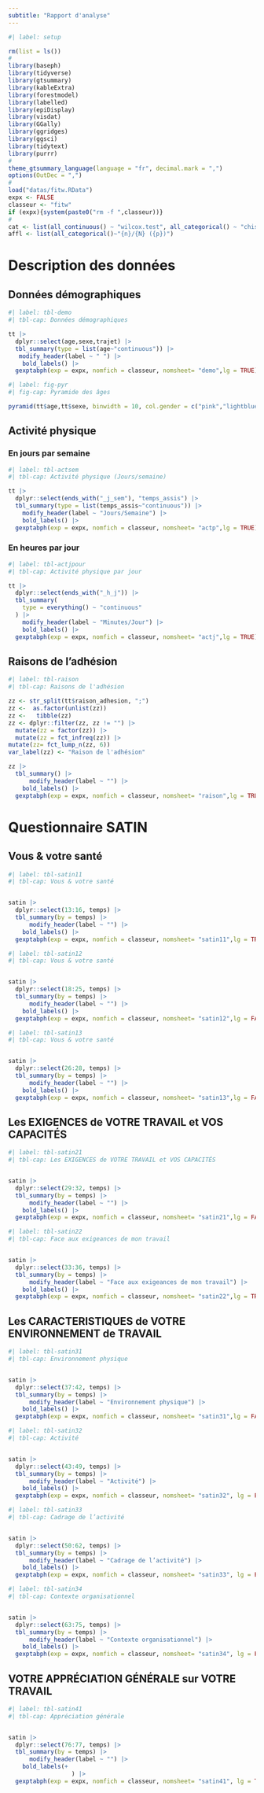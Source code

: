 ```yaml
---
subtitle: "Rapport d'analyse"
---
```


```r
#| label: setup

rm(list = ls())
#
library(baseph)
library(tidyverse)
library(gtsummary)
library(kableExtra)
library(forestmodel)
library(labelled)
library(epiDisplay)
library(visdat)
library(GGally)
library(ggridges)
library(ggsci)
library(tidytext)
library(purrr)
#
theme_gtsummary_language(language = "fr", decimal.mark = ",")
options(OutDec = ",")
#
load("datas/fitw.RData")
expx <- FALSE
classeur <- "fitw"
if (expx){system(paste0("rm -f ",classeur))}
#
cat <- list(all_continuous() ~ "wilcox.test", all_categorical() ~ "chisq.test")
affl <- list(all_categorical()~"{n}/{N} ({p})")
```

# Description des données

## Données démographiques

```r
#| label: tbl-demo
#| tbl-cap: Données démographiques

tt |> 
  dplyr::select(age,sexe,trajet) |> 
  tbl_summary(type = list(age~"continuous")) |> 
   modify_header(label ~ " ") |>
    bold_labels() |> 
  gexptabph(exp = expx, nomfich = classeur, nomsheet= "demo",lg = TRUE)
```



```r
#| label: fig-pyr
#| fig-cap: Pyramide des âges

pyramid(tt$age,tt$sexe, binwidth = 10, col.gender = c("pink","lightblue"), main = "Pyramide de âges")
```

## Activité physique

### En jours par semaine

```r
#| label: tbl-actsem
#| tbl-cap: Activité physique (Jours/semaine)

tt |> 
  dplyr::select(ends_with("_j_sem"), "temps_assis") |>
  tbl_summary(type = list(temps_assis~"continuous")) |> 
    modify_header(label ~ "Jours/Semaine") |>
    bold_labels() |> 
  gexptabph(exp = expx, nomfich = classeur, nomsheet= "actp",lg = TRUE)

```

### En heures par jour

```r
#| label: tbl-actjpour
#| tbl-cap: Activité physique par jour

tt |> 
  dplyr::select(ends_with("_h_j")) |>
  tbl_summary(
    type = everything() ~ "continuous"
  ) |> 
    modify_header(label ~ "Minutes/Jour") |>
    bold_labels() |> 
  gexptabph(exp = expx, nomfich = classeur, nomsheet= "actj",lg = TRUE)
```

\clearpage

## Raisons de l'adhésion

```r
#| label: tbl-raison
#| tbl-cap: Raisons de l'adhésion

zz <- str_split(tt$raison_adhesion, ";")
zz <-  as.factor(unlist(zz))
zz <-   tibble(zz)
zz <- dplyr::filter(zz, zz != "") |> 
  mutate(zz = factor(zz)) |> 
  mutate(zz = fct_infreq(zz)) |> 
mutate(zz= fct_lump_n(zz, 6))
var_label(zz) <- "Raison de l'adhésion"

zz |> 
  tbl_summary() |> 
      modify_header(label ~ "") |>
    bold_labels() |> 
  gexptabph(exp = expx, nomfich = classeur, nomsheet= "raison",lg = TRUE)
```

# Questionnaire SATIN 


## Vous & votre santé
```r
#| label: tbl-satin11
#| tbl-cap: Vous & votre santé


satin |> 
  dplyr::select(13:16, temps) |> 
  tbl_summary(by = temps) |> 
      modify_header(label ~ "") |>
    bold_labels() |> 
  gexptabph(exp = expx, nomfich = classeur, nomsheet= "satin11",lg = TRUE)
```

```r
#| label: tbl-satin12
#| tbl-cap: Vous & votre santé


satin |> 
  dplyr::select(18:25, temps) |> 
  tbl_summary(by = temps) |> 
      modify_header(label ~ "") |>
    bold_labels() |> 
  gexptabph(exp = expx, nomfich = classeur, nomsheet= "satin12",lg = FALSE)
```

```r
#| label: tbl-satin13
#| tbl-cap: Vous & votre santé


satin |> 
  dplyr::select(26:28, temps) |> 
  tbl_summary(by = temps) |> 
      modify_header(label ~ "") |>
    bold_labels() |> 
  gexptabph(exp = expx, nomfich = classeur, nomsheet= "satin13",lg = FALSE)
```

## Les EXIGENCES de VOTRE TRAVAIL et VOS CAPACITÉS

```r
#| label: tbl-satin21
#| tbl-cap: Les EXIGENCES de VOTRE TRAVAIL et VOS CAPACITÉS


satin |> 
  dplyr::select(29:32, temps) |> 
  tbl_summary(by = temps) |> 
      modify_header(label ~ "") |>
    bold_labels() |> 
  gexptabph(exp = expx, nomfich = classeur, nomsheet= "satin21",lg = FALSE)
```

```r
#| label: tbl-satin22
#| tbl-cap: Face aux exigeances de mon travail


satin |> 
  dplyr::select(33:36, temps) |> 
  tbl_summary(by = temps) |> 
      modify_header(label ~ "Face aux exigeances de mon travail") |>
    bold_labels() |> 
  gexptabph(exp = expx, nomfich = classeur, nomsheet= "satin22",lg = TRUE)
```

\clearpage
## Les CARACTERISTIQUES de VOTRE ENVIRONNEMENT de TRAVAIL

```r
#| label: tbl-satin31
#| tbl-cap: Environnement physique


satin |> 
  dplyr::select(37:42, temps) |> 
  tbl_summary(by = temps) |> 
      modify_header(label ~ "Environnement physique") |>
    bold_labels() |> 
  gexptabph(exp = expx, nomfich = classeur, nomsheet= "satin31",lg = FALSE)
```

```r
#| label: tbl-satin32
#| tbl-cap: Activité


satin |> 
  dplyr::select(43:49, temps) |> 
  tbl_summary(by = temps) |> 
      modify_header(label ~ "Activité") |>
    bold_labels() |> 
  gexptabph(exp = expx, nomfich = classeur, nomsheet= "satin32", lg = FALSE)
```

```r
#| label: tbl-satin33
#| tbl-cap: Cadrage de l’activité


satin |> 
  dplyr::select(50:62, temps) |> 
  tbl_summary(by = temps) |> 
      modify_header(label ~ "Cadrage de l’activité") |>
    bold_labels() |> 
  gexptabph(exp = expx, nomfich = classeur, nomsheet= "satin33", lg = FALSE)
```

```r
#| label: tbl-satin34
#| tbl-cap: Contexte organisationnel


satin |> 
  dplyr::select(63:75, temps) |> 
  tbl_summary(by = temps) |> 
      modify_header(label ~ "Contexte organisationnel") |>
    bold_labels() |> 
  gexptabph(exp = expx, nomfich = classeur, nomsheet= "satin34", lg = FALSE)
```

## VOTRE APPRÉCIATION GÉNÉRALE sur VOTRE TRAVAIL

```r
#| label: tbl-satin41
#| tbl-cap: Appréciation générale


satin |> 
  dplyr::select(76:77, temps) |> 
  tbl_summary(by = temps) |> 
      modify_header(label ~ "") |>
    bold_labels(+
                  ) |> 
  gexptabph(exp = expx, nomfich = classeur, nomsheet= "satin41", lg = TRUE)
```
